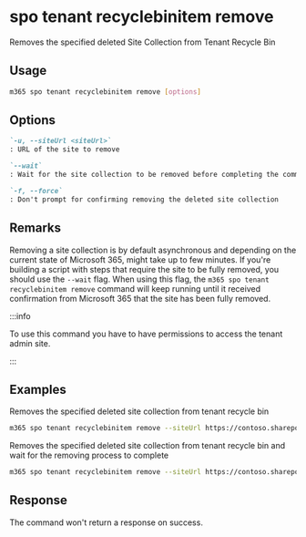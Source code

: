 
# spo tenant recyclebinitem remove

Removes the specified deleted Site Collection from Tenant Recycle Bin

## Usage

```sh
m365 spo tenant recyclebinitem remove [options]
```

## Options

```md definition-list
`-u, --siteUrl <siteUrl>`
: URL of the site to remove

`--wait`
: Wait for the site collection to be removed before completing the command

`-f, --force`
: Don't prompt for confirming removing the deleted site collection
```

<Global />

## Remarks

Removing a site collection is by default asynchronous and depending on the current state of Microsoft 365, might take up to few minutes. If you're building a script with steps that require the site to be fully removed, you should use the `--wait` flag. When using this flag, the `m365 spo tenant recyclebinitem remove` command will keep running until it received confirmation from Microsoft 365 that the site has been fully removed.

:::info

To use this command you have to have permissions to access the tenant admin site.

:::
    
## Examples

Removes the specified deleted site collection from tenant recycle bin

```sh
m365 spo tenant recyclebinitem remove --siteUrl https://contoso.sharepoint.com/sites/team
```

Removes the specified deleted site collection from tenant recycle bin and wait for the removing process to complete

```sh
m365 spo tenant recyclebinitem remove --siteUrl https://contoso.sharepoint.com/sites/team --wait
```

## Response

The command won't return a response on success.
